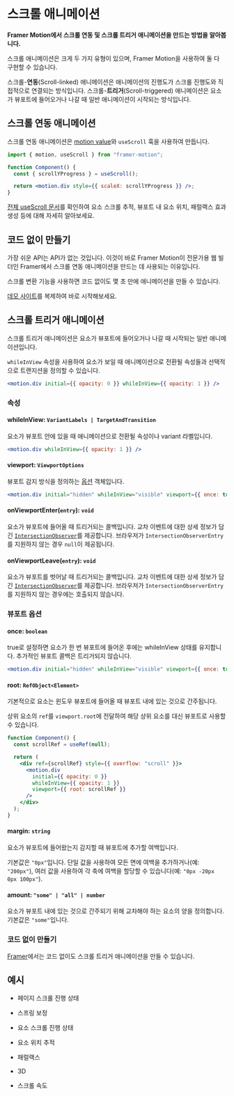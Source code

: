 
# 스크롤 애니메이션

**Framer Motion에서 스크롤 연동 및 스크롤 트리거 애니메이션을 만드는 방법을 알아봅니다.**

스크롤 애니메이션은 크게 두 가지 유형이 있으며, Framer Motion을 사용하여 둘 다 구현할 수 있습니다.

스크롤-**연동**(Scroll-linked) 애니메이션은 애니메이션의 진행도가 스크롤 진행도와 직접적으로 연결되는 방식입니다. 스크롤-**트리거**(Scroll-triggered) 애니메이션은 요소가 뷰포트에 들어오거나 나갈 때 일반 애니메이션이 시작되는 방식입니다.

## 스크롤 연동 애니메이션

스크롤 연동 애니메이션은 [motion value](https://www.framer.com/developers/)와 `useScroll` 훅을 사용하여 만듭니다.

```jsx
import { motion, useScroll } from "framer-motion";

function Component() {
  const { scrollYProgress } = useScroll();

  return <motion.div style={{ scaleX: scrollYProgress }} />;
}
```

<IFrameEmbed sandboxId="framer-motion-usescroll-xwdxbt" />

[전체 useScroll 문서](https://www.framer.com/developers/)를 확인하여 요소 스크롤 추적, 뷰포트 내 요소 위치, 패럴랙스 효과 생성 등에 대해 자세히 알아보세요.

## 코드 없이 만들기

가장 쉬운 API는 API가 없는 것입니다. 이것이 바로 Framer Motion이 전문가용 웹 빌더인 Framer에서 스크롤 연동 애니메이션을 만드는 데 사용되는 이유입니다.

스크롤 변환 기능을 사용하면 코드 없이도 몇 초 만에 애니메이션을 만들 수 있습니다.

<YoutubeEmbed videoId="LqmTX8-5bLo" />

[데모 사이트](https://transforms.framer.wiki/)를 복제하여 바로 시작해보세요.

## 스크롤 트리거 애니메이션

스크롤 트리거 애니메이션은 요소가 뷰포트에 들어오거나 나갈 때 시작되는 일반 애니메이션입니다.

`whileInView` 속성을 사용하여 요소가 보일 때 애니메이션으로 전환될 속성들과 선택적으로 트랜지션을 정의할 수 있습니다.

```jsx
<motion.div initial={{ opacity: 0 }} whileInView={{ opacity: 1 }} />
```

### 속성

#### whileInView: `VariantLabels | TargetAndTransition`

요소가 뷰포트 안에 있을 때 애니메이션으로 전환될 속성이나 variant 라벨입니다.

```jsx
<motion.div whileInView={{ opacity: 1 }} />
```

#### viewport: `ViewportOptions`

뷰포트 감지 방식을 정의하는 [옵션]() 객체입니다.

```jsx
<motion.div initial="hidden" whileInView="visible" viewport={{ once: true }} />
```

#### onViewportEnter(`entry`): `void`

요소가 뷰포트에 들어올 때 트리거되는 콜백입니다. 교차 이벤트에 대한 상세 정보가 담긴 [`IntersectionObserver`](https://developer.mozilla.org/en-US/docs/Web/API/IntersectionObserverEntry)를 제공합니다. 브라우저가 `IntersectionObserverEntry`를 지원하지 않는 경우 `null`이 제공됩니다.

#### onViewportLeave(`entry`): `void`

요소가 뷰포트를 벗어날 때 트리거되는 콜백입니다. 교차 이벤트에 대한 상세 정보가 담긴 [`IntersectionObserver`](https://developer.mozilla.org/en-US/docs/Web/API/IntersectionObserverEntry)를 제공합니다. 브라우저가 `IntersectionObserverEntry`를 지원하지 않는 경우에는 호출되지 않습니다.

### 뷰포트 옵션

#### once: `boolean`

true로 설정하면 요소가 한 번 뷰포트에 들어온 후에는 whileInView 상태를 유지합니다. 추가적인 뷰포트 콜백은 트리거되지 않습니다.

```jsx
<motion.div initial="hidden" whileInView="visible" viewport={{ once: true }} />
```

#### root: `RefObject<Element>`

기본적으로 요소는 윈도우 뷰포트에 들어올 때 뷰포트 내에 있는 것으로 간주됩니다.

상위 요소의 `ref`를 `viewport.root`에 전달하여 해당 상위 요소를 대신 뷰포트로 사용할 수 있습니다.

```jsx
function Component() {
  const scrollRef = useRef(null);

  return (
    <div ref={scrollRef} style={{ overflow: "scroll" }}>
      <motion.div
        initial={{ opacity: 0 }}
        whileInView={{ opacity: 1 }}
        viewport={{ root: scrollRef }}
      />
    </div>
  );
}
```

#### margin: `string`

요소가 뷰포트에 들어왔는지 감지할 때 뷰포트에 추가할 여백입니다.

기본값은 `"0px"`입니다. 단일 값을 사용하여 모든 면에 여백을 추가하거나(예: `"200px"`), 여러 값을 사용하여 각 축에 여백을 할당할 수 있습니다(예: `"0px -20px 0px 100px"`).

#### amount: `"some" | "all" | number`

요소가 뷰포트 내에 있는 것으로 간주되기 위해 교차해야 하는 요소의 양을 정의합니다. 기본값은 `"some"`입니다.

### 코드 없이 만들기

[Framer](https://www.framer.com/)에서는 코드 없이도 스크롤 트리거 애니메이션을 만들 수 있습니다.

## 예시

<IFrameEmbed sandboxId="framer-motion-whileinview-2hbg5" />

- 페이지 스크롤 진행 상태

<IFrameEmbed sandboxId="framer-motion-usescroll-xwdxbt" />

- 스프링 보정

<IFrameEmbed sandboxId="framer-motion-usescroll-with-spring-smoothing-75rw1l" />

- 요소 스크롤 진행 상태

<IFrameEmbed sandboxId="framer-motion-usescroll-element-scrolling-eg6fm3" />

- 요소 위치 추적

<IFrameEmbed sandboxId="framer-motion-track-element-position-wnzctr" />

- 패럴랙스

<IFrameEmbed sandboxId="framer-motion-parallax-i9gwuc" />

- 3D

<IFrameEmbed sandboxId="framer-motion-3d-usescroll-xibe0t" />

- 스크롤 속도

<IFrameEmbed sandboxId="framer-motion-scroll-velocity-r1dy4u" />
